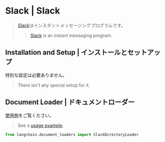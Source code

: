 # Slack | Slack

> [Slack](https://slack.com/)はインスタントメッセージングプログラムです。
>
> > [Slack](https://slack.com/) is an instant messaging program.

## Installation and Setup | インストールとセットアップ

特別な設定は必要ありません。

> There isn't any special setup for it.

## Document Loader | ドキュメントローダー

[使用例](/docs/integrations/document_loaders/slack)をご覧ください。

> See a [usage example](/docs/integrations/document_loaders/slack).

```python
from langchain.document_loaders import SlackDirectoryLoader
```
